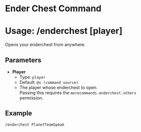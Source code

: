 # Ender Chest Command
# Usage: /enderchest \[player]
Opens your enderchest from anywhere.

## Parameters
- **Player**
  + Type: `player`
  + Default: `@s (command source)`
  + The player whose enderchest to open.  
    Passing this requires the `morecommands.enderchest.others` permission.

## Example
`/enderchest PlanetTeamSpeak`
